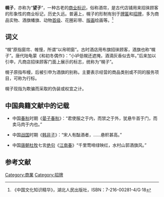 {{expand|time=2015-04-02T01:54:09+00:00}}
'''幌子'''，亦称为“'''望子'''”，一种古老的[[商标|商业标识]]，俗称酒帘，是古代店铺用来招徕顾客的形象性的商业标记，历史久远。普遍上，幌子的形制有别于[[牌匾|牌匾]]和[[招牌|招牌]]，多为商品实物、酒旗幡旗、动物[[首级|首级]]、花圈彩带、[[版画|版画]]绘画等。<ref>《中国文化知识精华》，湖北人民出版社，ISBN：7-216-00281-4/G·18</ref>

== 词义 ==
“幌”原指窗帘、帷慢，所谓“以帛明窗”。古时酒店用布旗招徕顾客，酒旗也称“幌子”。唐代陆龟蒙《和初冬偶作》：“小垆低幌还遮掩，酒滴灰香似去年。”后来加以引申，凡商店招徕顾客门面上展示的标志，统称为“幌子”。

幌子原指布幔，后被引申为酒旗的别称。主要表示经营的商品类别或不同的服务项目，可称为行标。

幌子现指为欺骗而采取的伪装或权宜之计。

==中国典籍文献中的记载==

* 中国[[春秋时期|春秋]]时期《[[晏子春秋|晏子春秋]]》：“君使服之于内，而禁之于外，犹悬牛首于门，而卖马肉于内也。”

* 中国[[战国|战国]]时期《[[韩非子|韩非子]]》：“宋人有酤酒者，……悬帜甚高。”

* 中国[[唐朝|唐朝]][[杜牧|杜牧]]七言[[绝句|绝句]]《[[江南春|江南春]]》“千里莺啼绿映红，水村山郭酒旗风。”

== 参考文献 ==
<div class="references-small">
<references></references>
</div>

[[Category:商業|Category:商業]]
[[Category:招牌|Category:招牌]]